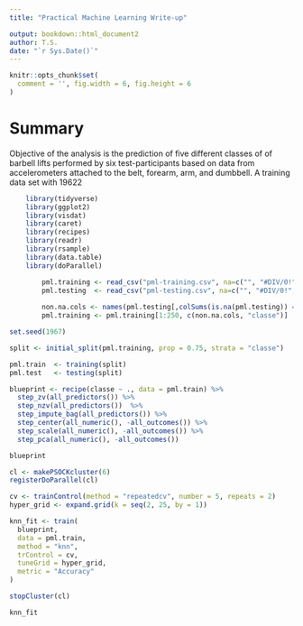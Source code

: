 ```yaml
---
title: "Practical Machine Learning Write-up" 

output: bookdown::html_document2
author: T.S.
date: "`r Sys.Date()`"
---
```


```r
knitr::opts_chunk$set(
  comment = '', fig.width = 6, fig.height = 6
)
```

# Summary

Objective of the analysis is the prediction of five different classes of of barbell lifts performed by six test-participants based on data from accelerometers attached to the belt, forearm, arm, and dumbbell. A training data set with 19622  

```r

    library(tidyverse)
    library(ggplot2)
    library(visdat)  
    library(caret)
    library(recipes)
    library(readr)
    library(rsample)
    library(data.table)
    library(doParallel)
```

```r

        pml.training <- read_csv("pml-training.csv", na=c("", "#DIV/0!", "NA"))
        pml.testing  <- read_csv("pml-testing.csv", na=c("", "#DIV/0!", "NA"))
        
        non.na.cols <- names(pml.testing[,colSums(is.na(pml.testing)) == 0])[8:59]
        pml.training <- pml.training[1:250, c(non.na.cols, "classe")]

```

```r

set.seed(1967)

split <- initial_split(pml.training, prop = 0.75, strata = "classe")

pml.train  <- training(split)
pml.test   <- testing(split)

```

```r

blueprint <- recipe(classe ~ ., data = pml.train) %>%
  step_zv(all_predictors()) %>%
  step_nzv(all_predictors())  %>%
  step_impute_bag(all_predictors()) %>%
  step_center(all_numeric(), -all_outcomes()) %>%
  step_scale(all_numeric(), -all_outcomes()) %>%
  step_pca(all_numeric(), -all_outcomes())

blueprint

```

```r

cl <- makePSOCKcluster(6)
registerDoParallel(cl)

cv <- trainControl(method = "repeatedcv", number = 5, repeats = 2)
hyper_grid <- expand.grid(k = seq(2, 25, by = 1))

knn_fit <- train(
  blueprint, 
  data = pml.train, 
  method = "knn", 
  trControl = cv, 
  tuneGrid = hyper_grid,
  metric = "Accuracy"
)

stopCluster(cl)

knn_fit

```


